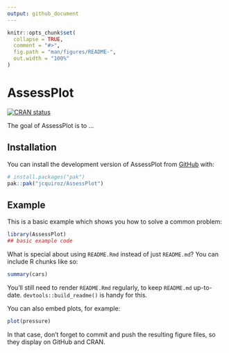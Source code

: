```yaml
---
output: github_document
---
```


<!-- README.md is generated from README.Rmd. Please edit that file -->

```r
knitr::opts_chunk$set(
  collapse = TRUE,
  comment = "#>",
  fig.path = "man/figures/README-",
  out.width = "100%"
)
```

# AssessPlot

<!-- badges: start -->
[![CRAN status](https://www.r-pkg.org/badges/version/AssessPlot)](https://CRAN.R-project.org/package=AssessPlot)
<!-- badges: end -->

The goal of AssessPlot is to ...

## Installation

You can install the development version of AssessPlot from [GitHub](https://github.com/) with:

``` r
# install.packages("pak")
pak::pak("jcquiroz/AssessPlot")
```

## Example

This is a basic example which shows you how to solve a common problem:

```r
library(AssessPlot)
## basic example code
```

What is special about using `README.Rmd` instead of just `README.md`? You can include R chunks like so:

```r
summary(cars)
```

You'll still need to render `README.Rmd` regularly, to keep `README.md` up-to-date. `devtools::build_readme()` is handy for this.

You can also embed plots, for example:

```r
plot(pressure)
```

In that case, don't forget to commit and push the resulting figure files, so they display on GitHub and CRAN.
